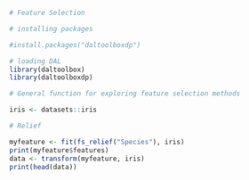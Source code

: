 ```r
# Feature Selection

# installing packages

#install.packages("daltoolboxdp")
```

```r
# loading DAL
library(daltoolbox)
library(daltoolboxdp)
```


```r
# General function for exploring feature selection methods

iris <- datasets::iris
```

```r
# Relief

myfeature <- fit(fs_relief("Species"), iris)
print(myfeature$features)
data <- transform(myfeature, iris)
print(head(data))
```

